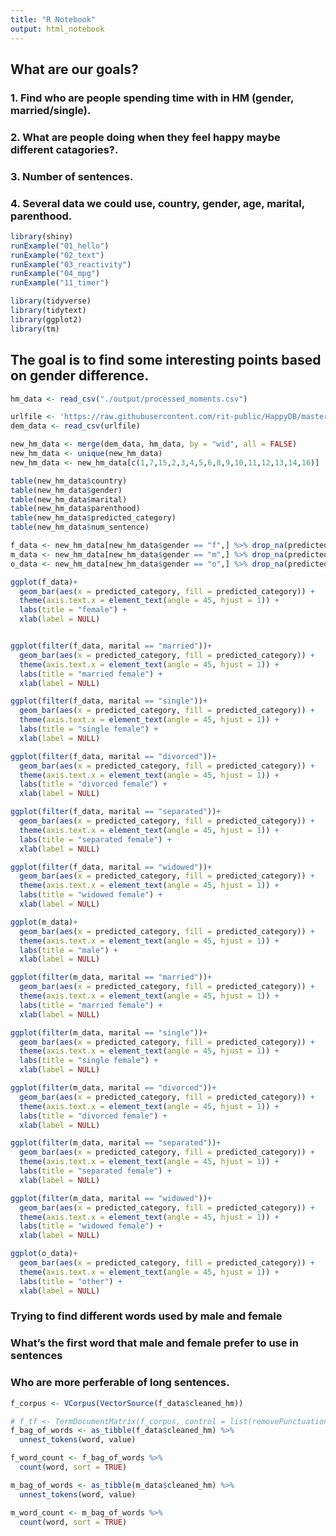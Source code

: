 ```yaml
---
title: "R Notebook"
output: html_notebook
---
```


## What are our goals?
### 1. Find who are people spending time with in HM (gender, married/single).
### 2. What are people doing when they feel happy maybe different catagories?.
### 3. Number of sentences.
### 4. Several data we could use, country, gender, age, marital, parenthood.

```r

library(shiny)
runExample("01_hello")
runExample("02_text")
runExample("03_reactivity")
runExample("04_mpg")
runExample("11_timer")
```

```r
library(tidyverse)
library(tidytext)
library(ggplot2)
library(tm)

```

## The goal is to find some interesting points based on gender difference.
```r
hm_data <- read_csv("./output/processed_moments.csv")

urlfile <- 'https://raw.githubusercontent.com/rit-public/HappyDB/master/happydb/data/demographic.csv'
dem_data <- read_csv(urlfile)

new_hm_data <- merge(dem_data, hm_data, by = "wid", all = FALSE)
new_hm_data <- unique(new_hm_data)
new_hm_data <- new_hm_data[c(1,7,15,2,3,4,5,6,8,9,10,11,12,13,14,16)]

table(new_hm_data$country)
table(new_hm_data$gender)
table(new_hm_data$marital)
table(new_hm_data$parenthood)
table(new_hm_data$predicted_category)
table(new_hm_data$num_sentence)

```

```r
f_data <- new_hm_data[new_hm_data$gender == "f",] %>% drop_na(predicted_category)
m_data <- new_hm_data[new_hm_data$gender == "m",] %>% drop_na(predicted_category)
o_data <- new_hm_data[new_hm_data$gender == "o",] %>% drop_na(predicted_category)

```

```r
ggplot(f_data)+
  geom_bar(aes(x = predicted_category, fill = predicted_category)) + 
  theme(axis.text.x = element_text(angle = 45, hjust = 1)) + 
  labs(title = "female") +
  xlab(label = NULL)


ggplot(filter(f_data, marital == "married"))+
  geom_bar(aes(x = predicted_category, fill = predicted_category)) + 
  theme(axis.text.x = element_text(angle = 45, hjust = 1)) + 
  labs(title = "married female") +
  xlab(label = NULL)

ggplot(filter(f_data, marital == "single"))+
  geom_bar(aes(x = predicted_category, fill = predicted_category)) + 
  theme(axis.text.x = element_text(angle = 45, hjust = 1)) + 
  labs(title = "single female") +
  xlab(label = NULL)

ggplot(filter(f_data, marital == "divorced"))+
  geom_bar(aes(x = predicted_category, fill = predicted_category)) + 
  theme(axis.text.x = element_text(angle = 45, hjust = 1)) + 
  labs(title = "divorced female") +
  xlab(label = NULL)

ggplot(filter(f_data, marital == "separated"))+
  geom_bar(aes(x = predicted_category, fill = predicted_category)) + 
  theme(axis.text.x = element_text(angle = 45, hjust = 1)) + 
  labs(title = "separated female") +
  xlab(label = NULL)

ggplot(filter(f_data, marital == "widowed"))+
  geom_bar(aes(x = predicted_category, fill = predicted_category)) + 
  theme(axis.text.x = element_text(angle = 45, hjust = 1)) + 
  labs(title = "widowed female") +
  xlab(label = NULL)
```

```r
ggplot(m_data)+
  geom_bar(aes(x = predicted_category, fill = predicted_category)) + 
  theme(axis.text.x = element_text(angle = 45, hjust = 1)) + 
  labs(title = "male") +
  xlab(label = NULL)

ggplot(filter(m_data, marital == "married"))+
  geom_bar(aes(x = predicted_category, fill = predicted_category)) + 
  theme(axis.text.x = element_text(angle = 45, hjust = 1)) + 
  labs(title = "married female") +
  xlab(label = NULL)

ggplot(filter(m_data, marital == "single"))+
  geom_bar(aes(x = predicted_category, fill = predicted_category)) + 
  theme(axis.text.x = element_text(angle = 45, hjust = 1)) + 
  labs(title = "single female") +
  xlab(label = NULL)

ggplot(filter(m_data, marital == "divorced"))+
  geom_bar(aes(x = predicted_category, fill = predicted_category)) + 
  theme(axis.text.x = element_text(angle = 45, hjust = 1)) + 
  labs(title = "divorced female") +
  xlab(label = NULL)

ggplot(filter(m_data, marital == "separated"))+
  geom_bar(aes(x = predicted_category, fill = predicted_category)) + 
  theme(axis.text.x = element_text(angle = 45, hjust = 1)) + 
  labs(title = "separated female") +
  xlab(label = NULL)

ggplot(filter(m_data, marital == "widowed"))+
  geom_bar(aes(x = predicted_category, fill = predicted_category)) + 
  theme(axis.text.x = element_text(angle = 45, hjust = 1)) + 
  labs(title = "widowed female") +
  xlab(label = NULL)

```

```r
ggplot(o_data)+
  geom_bar(aes(x = predicted_category, fill = predicted_category)) + 
  theme(axis.text.x = element_text(angle = 45, hjust = 1)) + 
  labs(title = "other") +
  xlab(label = NULL)  
```

### Trying to find different words used by male and female
### What's the first word that male and female prefer to use in sentences
### Who are more perferable of long sentences.

```r
f_corpus <- VCorpus(VectorSource(f_data$cleaned_hm))

# f_tf <- TermDocumentMatrix(f_corpus, control = list(removePunctuation = TRUE)) %>%             findMostFreqTerms(n = 2)
f_bag_of_words <- as_tibble(f_data$cleaned_hm) %>% 
  unnest_tokens(word, value)

f_word_count <- f_bag_of_words %>%
  count(word, sort = TRUE)

m_bag_of_words <- as_tibble(m_data$cleaned_hm) %>% 
  unnest_tokens(word, value)

m_word_count <- m_bag_of_words %>%
  count(word, sort = TRUE)
```

